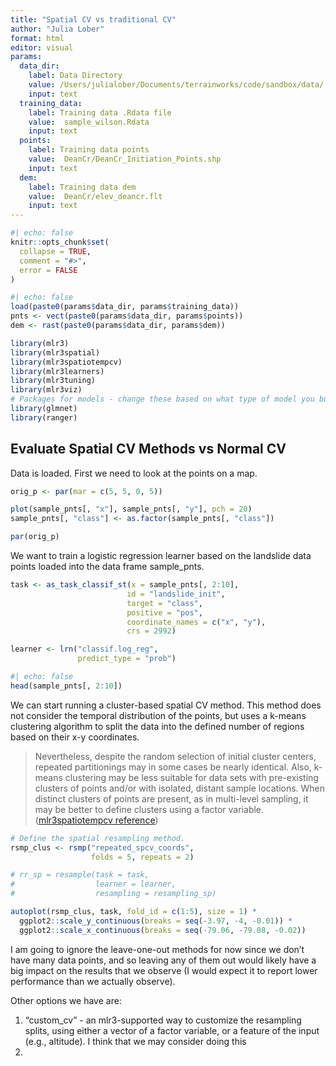 ```yaml
---
title: "Spatial CV vs traditional CV"
author: "Julia Lober"
format: html
editor: visual
params:
  data_dir:
    label: Data Directory
    value: /Users/julialober/Documents/terrainworks/code/sandbox/data/
    input: text
  training_data:
    label: Training data .Rdata file
    value:  sample_wilson.Rdata
    input: text
  points:
    label: Training data points
    value:  DeanCr/DeanCr_Initiation_Points.shp
    input: text
  dem:
    label: Training data dem
    value:  DeanCr/elev_deancr.flt
    input: text
---
```


```r
#| echo: false
knitr::opts_chunk$set(
  collapse = TRUE,
  comment = "#>",
  error = FALSE
)
```

```r
#| echo: false
load(paste0(params$data_dir, params$training_data))
pnts <- vect(paste0(params$data_dir, params$points))
dem <- rast(paste0(params$data_dir, params$dem))
```

```r
library(mlr3)
library(mlr3spatial)
library(mlr3spatiotempcv)
library(mlr3learners)
library(mlr3tuning)
library(mlr3viz)
# Packages for models - change these based on what type of model you build
library(glmnet)
library(ranger)
```

## Evaluate Spatial CV Methods vs Normal CV 

Data is loaded. First we need to look at the points on a map.

```r
orig_p <- par(mar = c(5, 5, 0, 5))

plot(sample_pnts[, "x"], sample_pnts[, "y"], pch = 20)
sample_pnts[, "class"] <- as.factor(sample_pnts[, "class"])

par(orig_p)

```

We want to train a logistic regression learner based on the landslide data points loaded into the data frame sample_pnts.

```r
task <- as_task_classif_st(x = sample_pnts[, 2:10], 
                          id = "landslide_init", 
                          target = "class", 
                          positive = "pos", 
                          coordinate_names = c("x", "y"), 
                          crs = 2992)

learner <- lrn("classif.log_reg", 
               predict_type = "prob")
```

```r
#| echo: false
head(sample_pnts[, 2:10])
```

We can start running a cluster-based spatial CV method. This method does not consider the temporal distribution of the points, but uses a k-means clustering algorithm to split the data into the defined number of regions based on their x-y coordinates.

> Nevertheless, despite the random selection of initial cluster centers, repeated partitionings may in some cases be nearly identical. Also, k-means clustering may be less suitable for data sets with pre-existing clusters of points and/or with isolated, distant sample locations. When distinct clusters of points are present, as in multi-level sampling, it may be better to define clusters using a factor variable. ([mlr3spatiotempcv reference](https://arxiv.org/pdf/2110.12674.pdf))

```r
# Define the spatial resampling method. 
rsmp_clus <- rsmp("repeated_spcv_coords", 
                  folds = 5, repeats = 2)

# rr_sp = resample(task = task, 
#                  learner = learner,
#                  resampling = resampling_sp)

autoplot(rsmp_clus, task, fold_id = c(1:5), size = 1) *
  ggplot2::scale_y_continuous(breaks = seq(-3.97, -4, -0.01)) *
  ggplot2::scale_x_continuous(breaks = seq(-79.06, -79.08, -0.02))
```

I am going to ignore the leave-one-out methods for now since we don't have many data points, and so leaving any of them out would likely have a big impact on the results that we observe (I would expect it to report lower performance than we actually observe).

Other options we have are:

1.  "custom_cv" - an mlr3-supported way to customize the resampling splits, using either a vector of a factor variable, or a feature of the input (e.g., altitude). I think that we may consider doing this
2.  
